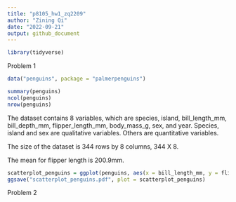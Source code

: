 ```yaml
---
title: "p8105_hw1_zq2209"
author: "Zining Qi"
date: "2022-09-21"
output: github_document
---
```

```r
library(tidyverse)
```


Problem 1
```r
data("penguins", package = "palmerpenguins")
```

```r
summary(penguins)
ncol(penguins)
nrow(penguins)
```

The dataset contains 8 variables, which are species, island, bill_length_mm, bill_depth_mm, flipper_length_mm, body_mass_g, sex, and year. Species, island and sex are qualitative variables. Others are quantitative variables. 

The size of the dataset is 344 rows by 8 columns, 344 X 8.

The mean for flipper length is 200.9mm. 

```r
scatterplot_penguins = ggplot(penguins, aes(x = bill_length_mm, y = flipper_length_mm, col = species)) + geom_point()
ggsave("scatterplot_penguins.pdf", plot = scatterplot_penguins)
```



Problem 2








